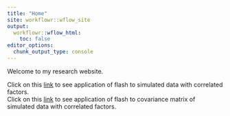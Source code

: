 ```yaml
---
title: "Home"
site: workflowr::wflow_site
output:
  workflowr::wflow_html:
    toc: false
editor_options:
  chunk_output_type: console
---
```


Welcome to my research website.

Click on this [link](simulations2.html) to see application of flash to simulated data with correlated factors.  <br /> 
Click on this [link](simulations3_update.html) to see application of flash to covariance matrix of simulated data with correlated factors.
